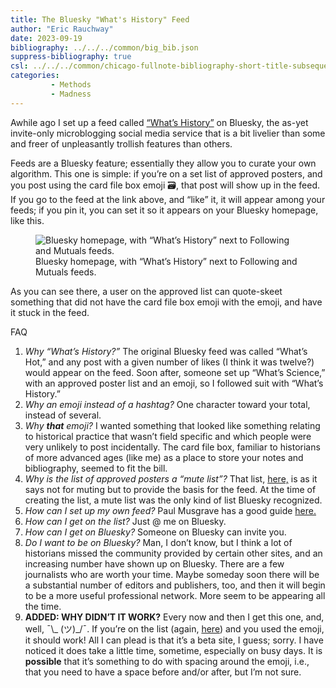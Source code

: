 ```yaml
---
title: The Bluesky "What's History" Feed
author: "Eric Rauchway"
date: 2023-09-19
bibliography: ../../../common/big_bib.json
suppress-bibliography: true
csl: ../../../common/chicago-fullnote-bibliography-short-title-subsequent.csl
categories:
         - Methods
         - Madness
---
```


Awhile ago I set up a feed called ["What's History"](https://bsky.app/profile/did:plc:6brknehpd7ecbvd56ko6mhlm/feed/aaaby3zazwhrq) on Bluesky, the as-yet invite-only microblogging social media service that is a bit livelier than some and freer of unpleasantly trollish features than others. 

Feeds are a Bluesky feature; essentially they allow you to curate your own algorithm. This one is simple: if you're on a set list of approved posters, and you post using the card file box emoji 🗃, that post will show up in the feed. If you go to the feed at the link above, and "like" it, it will appear among your feeds; if you pin it, you can set it so it appears on your Bluesky homepage, like this.

![Bluesky homepage, with "What's History" next to Following and Mutuals feeds.](bsky_home.png)

As you can see there, a user on the approved list can quote-skeet something that did not have the card file box emoji with the emoji, and have it stuck in the feed. 

FAQ

1. *Why "What's History?"* The original Bluesky feed was called "What's Hot," and any post with a given number of likes (I think it was twelve?) would appear on the feed. Soon after, someone set up "What's Science," with an approved poster list and an emoji, so I followed suit with "What's History."
2. *Why an emoji instead of a hashtag?* One character toward your total, instead of several.
3. *Why **that** emoji?* I wanted something that looked like something relating to historical practice that wasn't field specific and which people were very unlikely to post incidentally. The card file box, familiar to historians of more advanced ages (like me) as a place to store your notes and bibliography, seemed to fit the bill.
4. *Why is the list of approved posters a "mute list"?* That list, [here,](https://bsky.app/profile/did:plc:6brknehpd7ecbvd56ko6mhlm/lists/3jzmymatqtf2u) is as it says not for muting but to provide the basis for the feed. At the time of creating the list, a mute list was the only kind of list Bluesky recognized. 
5. *How can I set up my own feed?* Paul Musgrave has a good guide [here.](https://www.paulmusgrave.info/the-moderately-skilled-persons-guide-to-making-a-bluesky-feed/)
6. *How can I get on the list?* Just @ me on Bluesky.
7. *How can I get on Bluesky?* Someone on Bluesky can invite you.
8. *Do I want to be on Bluesky?* Man, I don't know, but I think a lot of historians missed the community provided by certain other sites, and an increasing number have shown up on Bluesky. There are a few journalists who are worth your time. Maybe someday soon there will be a substantial number of editors and publishers, too, and then it will begin to be a more useful professional network. More seem to be appearing all the time.
9. **ADDED: WHY DIDN'T IT WORK?** Every now and then I get this one, and, well, ¯\\_ (ツ)_/¯. If you're on the list (again, [here](https://bsky.app/profile/did:plc:6brknehpd7ecbvd56ko6mhlm/lists/3jzmymatqtf2u)) and you used the emoji, it should work! All I can plead is that it's a beta site, I guess; sorry. I have noticed it does take a little time, sometime, especially on busy days. It is **possible** that it's something to do with spacing around the emoji, i.e., that you need to have a space before and/or after, but I'm not sure.
